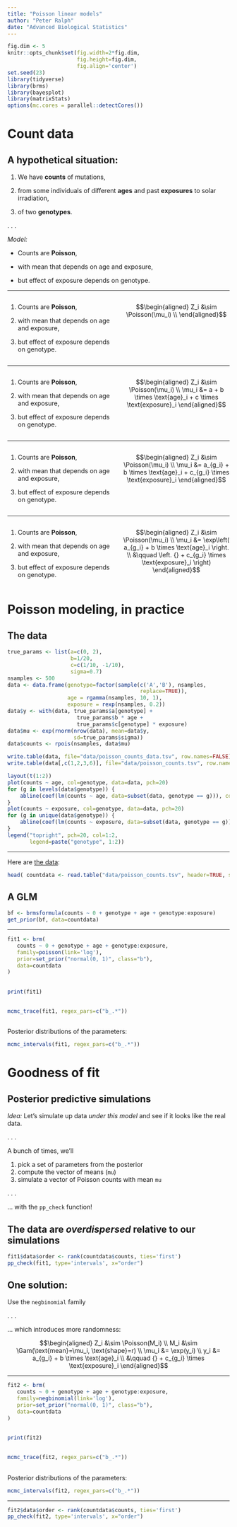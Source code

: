 ```yaml
---
title: "Poisson linear models"
author: "Peter Ralph"
date: "Advanced Biological Statistics"
---
```


```r
fig.dim <- 5
knitr::opts_chunk$set(fig.width=2*fig.dim,
                      fig.height=fig.dim,
                      fig.align='center')
set.seed(23)
library(tidyverse)
library(brms)
library(bayesplot)
library(matrixStats)
options(mc.cores = parallel::detectCores())
```


# Count data

## A hypothetical situation:

1. We have **counts** of mutations,

2. from some individuals of different **ages**
   and past **exposures** to solar irradiation,

3. of two **genotypes**.

. . .

*Model:*

* Counts are **Poisson**,

* with mean that depends on age and exposure,

* but effect of exposure depends on genotype.



-------------------------

::: {.columns}
::::::::: {.column width="50%"}


1. Counts are **Poisson**,

2. with mean that depends on age and exposure,

3. but effect of exposure depends on genotype.

:::
:::::::::: {.column width="50%"}


$$\begin{aligned}
    Z_i &\sim \Poisson(\mu_i) \\
\end{aligned}$$

:::
:::::::::::



-------------------------

::: {.columns}
::::::::: {.column width="50%"}


1. Counts are **Poisson**,

2. with mean that depends on age and exposure,

3. but effect of exposure depends on genotype.

:::
:::::::::: {.column width="50%"}


$$\begin{aligned}
    Z_i &\sim \Poisson(\mu_i) \\
    \mu_i &= a + b \times \text{age}_i + c \times \text{exposure}_i 
\end{aligned}$$

:::
:::::::::::

-------------------------

::: {.columns}
::::::::: {.column width="50%"}


1. Counts are **Poisson**,

2. with mean that depends on age and exposure,

3. but effect of exposure depends on genotype.

:::
:::::::::: {.column width="50%"}


$$\begin{aligned}
    Z_i &\sim \Poisson(\mu_i) \\
    \mu_i &= a_{g_i} + b \times \text{age}_i + c_{g_i} \times \text{exposure}_i
\end{aligned}$$

:::
:::::::::::



-------------------------

::: {.columns}
::::::::: {.column width="50%"}


1. Counts are **Poisson**,

2. with mean that depends on age and exposure,

3. but effect of exposure depends on genotype.

:::
:::::::::: {.column width="50%"}


$$\begin{aligned}
    Z_i &\sim \Poisson(\mu_i) \\
    \mu_i &= \exp\left( a_{g_i} + b \times \text{age}_i \right. \\
        &\qquad \left. {} + c_{g_i} \times \text{exposure}_i \right)
\end{aligned}$$

:::
:::::::::::

# Poisson modeling, in practice

## The data


```r
true_params <- list(a=c(0, 2),
                    b=1/20,
                    c=c(1/10, -1/10),
                    sigma=0.7)
nsamples <- 500
data <- data.frame(genotype=factor(sample(c('A','B'), nsamples, 
                                          replace=TRUE)),
                   age = rgamma(nsamples, 10, 1),
                   exposure = rexp(nsamples, 0.2))
data$y <- with(data, true_params$a[genotype] +
                      true_params$b * age +
                      true_params$c[genotype] * exposure)
data$mu <- exp(rnorm(nrow(data), mean=data$y, 
                     sd=true_params$sigma))
data$counts <- rpois(nsamples, data$mu)
```

```r
write.table(data, file="data/poisson_counts_data.tsv", row.names=FALSE)
write.table(data[,c(1,2,3,6)], file="data/poisson_counts.tsv", row.names=FALSE)
```

```r
layout(t(1:2))
plot(counts ~ age, col=genotype, data=data, pch=20)
for (g in levels(data$genotype)) {
    abline(coef(lm(counts ~ age, data=subset(data, genotype == g))), col=match(g, levels(data$genotype)))
}
plot(counts ~ exposure, col=genotype, data=data, pch=20)
for (g in unique(data$genotype)) {
    abline(coef(lm(counts ~ exposure, data=subset(data, genotype == g))), col=match(g, levels(data$genotype)))
}
legend("topright", pch=20, col=1:2,
       legend=paste("genotype", 1:2))
```

-----------


Here are [the data](data/poisson_counts.tsv):
```r
head( countdata <- read.table("data/poisson_counts.tsv", header=TRUE, stringsAsFactors=TRUE) )
```


## A GLM

```r
bf <- brmsformula(counts ~ 0 + genotype + age + genotype:exposure)
get_prior(bf, data=countdata)
```

-----------

```r
fit1 <- brm(
   counts ~ 0 + genotype + age + genotype:exposure,
   family=poisson(link='log'),
   prior=set_prior("normal(0, 1)", class="b"),
   data=countdata
)
```

## 

```r
print(fit1)
```

## 

```r
mcmc_trace(fit1, regex_pars=c("b_.*"))
```

## 

Posterior distributions of the parameters:
```r
mcmc_intervals(fit1, regex_pars=c("b_.*"))
```


# Goodness of fit

## Posterior predictive simulations

*Idea:* Let's simulate up data *under this model*
and see if it looks like the real data.

. . .

A bunch of times, we'll

1. pick a set of parameters from the posterior
2. compute the vector of means (`mu`)
3. simulate a vector of Poisson counts with mean `mu`

. . .

... with the `pp_check` function!

## The data are *overdispersed* relative to our simulations

```r
fit1$data$order <- rank(countdata$counts, ties='first')
pp_check(fit1, type='intervals', x="order")
```

## One solution:

Use the `negbinomial ` family

. . .

... which introduces more randomness:

$$\begin{aligned}
    Z_i &\sim \Poisson(M_i) \\
    M_i &\sim \Gam(\text{mean}=\mu_i, \text{shape}=r) \\
    \mu_i &= \exp(y_i) \\
    y_i &= a_{g_i} + b \times \text{age}_i \\
        &\qquad {} + c_{g_i} \times \text{exposure}_i
\end{aligned}$$


-----------

```r
fit2 <- brm(
   counts ~ 0 + genotype + age + genotype:exposure,
   family=negbinomial(link='log'),
   prior=set_prior("normal(0, 1)", class="b"),
   data=countdata
)
```
## 

```r
print(fit2)
```

## 

```r
mcmc_trace(fit2, regex_pars=c("b_.*"))
```

## 

Posterior distributions of the parameters:
```r
mcmc_intervals(fit2, regex_pars=c("b_.*"))
```

---------------


```r
fit2$data$order <- rank(countdata$counts, ties='first')
pp_check(fit2, type='intervals', x="order")
```


